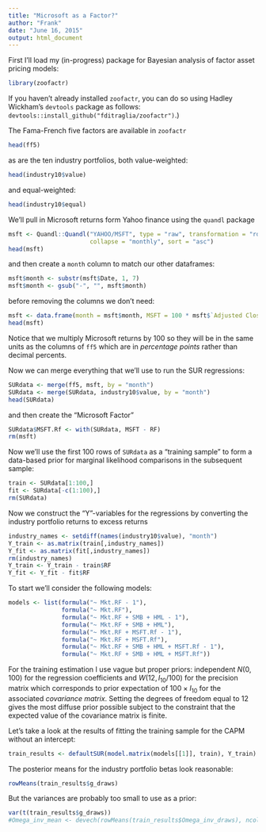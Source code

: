 ```yaml
---
title: "Microsoft as a Factor?"
author: "Frank"
date: "June 16, 2015"
output: html_document
---
```


First I'll load my (in-progress) package for Bayesian analysis of factor asset pricing models:
```r
library(zoofactr)
```
If you haven't already installed ``zoofactr``, you can do so using Hadley Wickham's ``devtools`` package as follows: ``devtools::install_github("fditraglia/zoofactr")``.)

The Fama-French five factors are available in ``zoofactr``
```r
head(ff5)
```
as are the ten industry portfolios, both value-weighted:
```r
head(industry10$value)
```
and equal-weighted:
```r
head(industry10$equal)
```
We'll pull in Microsoft returns form Yahoo finance using the ``quandl`` package
```r
msft <- Quandl::Quandl("YAHOO/MSFT", type = "raw", transformation = "rdiff",
                       collapse = "monthly", sort = "asc")
head(msft)
```
and then create a ``month`` column to match our other dataframes:
```r
msft$month <- substr(msft$Date, 1, 7)
msft$month <- gsub("-", "", msft$month)
```
before removing the columns we don't need:
```r
msft <- data.frame(month = msft$month, MSFT = 100 * msft$`Adjusted Close`)
head(msft)
```
Notice that we multiply Microsoft returns by 100 so they will be in the same units as the columns of ``ff5`` which are in *percentage points* rather than decimal percents.

Now we can merge everything that we'll use to run the SUR regressions:
```r
SURdata <- merge(ff5, msft, by = "month")
SURdata <- merge(SURdata, industry10$value, by = "month")
head(SURdata)
```
and then create the "Microsoft Factor"
```r
SURdata$MSFT.Rf <- with(SURdata, MSFT - RF)
rm(msft)
```
Now we'll use the first 100 rows of ``SURdata`` as a "training sample" to form a data-based prior for marginal likelihood comparisons in the subsequent sample:
```r
train <- SURdata[1:100,]
fit <- SURdata[-c(1:100),] 
rm(SURdata)
```
Now we construct the "Y"-variables for the regressions by converting the industry portfolio returns to excess returns
```r
industry_names <- setdiff(names(industry10$value), "month")
Y_train <- as.matrix(train[,industry_names])
Y_fit <- as.matrix(fit[,industry_names])
rm(industry_names)
Y_train <- Y_train - train$RF
Y_fit <- Y_fit - fit$RF
```
To start we'll consider the following models:
```r
models <- list(formula("~ Mkt.RF - 1"),
               formula("~ Mkt.RF"),
               formula("~ Mkt.RF + SMB + HML - 1"),
               formula("~ Mkt.RF + SMB + HML"),
               formula("~ Mkt.RF + MSFT.Rf - 1"),
               formula("~ Mkt.RF + MSFT.Rf"),
               formula("~ Mkt.RF + SMB + HML + MSFT.Rf - 1"),
               formula("~ Mkt.RF + SMB + HML + MSFT.Rf"))
```
For the training estimation I use vague but proper priors: independent $N(0,100)$ for the regression coefficients and $W(12, I_{10}/100)$ for the precision matrix which corresponds to prior expectation of $100 \times I_{10}$ for the associated *covariance matrix*.
Setting the degrees of freedom equal to 12 gives the most diffuse prior possible subject to the constraint that the expected value of the covariance matrix is finite.

Let's take a look at the results of fitting the training sample for the CAPM without an intercept:
```r
train_results <- defaultSUR(model.matrix(models[[1]], train), Y_train)
```
The posterior means for the industry portfolio betas look reasonable:
```r
rowMeans(train_results$g_draws)
```
But the variances are probably too small to use as a prior:
```r
var(t(train_results$g_draws))
#Omega_inv_mean <- devech(rowMeans(train_results$Omega_inv_draws), ncol(Y_train))
```











